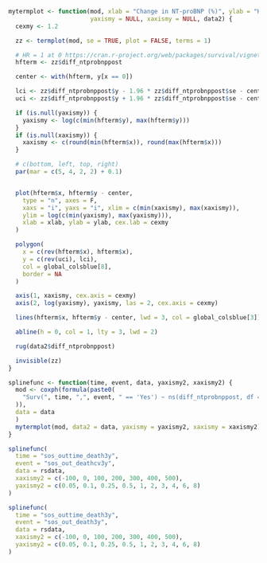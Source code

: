 
```r

mytermplot <- function(mod, xlab = "Change in NT-proBNP (%)", ylab = "Hazard Ratio (95% CI)",
                       yaxismy = NULL, xaxismy = NULL, data2) {
  cexmy <- 1.2

  zz <- termplot(mod, se = TRUE, plot = FALSE, terms = 1)

  # HR = 1 at 0 https://cran.r-project.org/web/packages/survival/vignettes/splines.pdf
  hfterm <- zz$diff_ntprobnppost

  center <- with(hfterm, y[x == 0])

  lci <- zz$diff_ntprobnppost$y - 1.96 * zz$diff_ntprobnppost$se - center
  uci <- zz$diff_ntprobnppost$y + 1.96 * zz$diff_ntprobnppost$se - center

  if (is.null(yaxismy)) {
    yaxismy <- log(c(min(hfterm$y), max(hfterm$y)))
  }
  if (is.null(xaxismy)) {
    xaxismy <- c(round(min(hfterm$x)), round(max(hfterm$x)))
  }

  # c(bottom, left, top, right)
  par(mar = c(5, 4, 2, 2) + 0.1)


  plot(hfterm$x, hfterm$y - center,
    type = "n", axes = F,
    xaxs = "i", yaxs = "i", xlim = c(min(xaxismy), max(xaxismy)),
    ylim = log(c(min(yaxismy), max(yaxismy))),
    xlab = xlab, ylab = ylab, cex.lab = cexmy
  )

  polygon(
    x = c(rev(hfterm$x), hfterm$x),
    y = c(rev(uci), lci),
    col = global_colsblue[8],
    border = NA
  )

  axis(1, xaxismy, cex.axis = cexmy)
  axis(2, log(yaxismy), yaxismy, las = 2, cex.axis = cexmy)

  lines(hfterm$x, hfterm$y - center, lwd = 3, col = global_colsblue[3])

  abline(h = 0, col = 1, lty = 3, lwd = 2)

  rug(data2$diff_ntprobnppost)

  invisible(zz)
}

splinefunc <- function(time, event, data, yaxismy2, xaxismy2) {
  mod <- coxph(formula(paste0(
    "Surv(", time, ",", event, " == 'Yes') ~ ns(diff_ntprobnppost, df = 4)"
  )),
  data = data
  )
  mytermplot(mod, data2 = data, yaxismy = yaxismy2, xaxismy = xaxismy2)
}
```

```r
splinefunc(
  time = "sos_outtime_death3y",
  event = "sos_out_deathcv3y",
  data = rsdata,
  xaxismy2 = c(-100, 0, 100, 200, 300, 400, 500),
  yaxismy2 = c(0.05, 0.1, 0.25, 0.5, 1, 2, 3, 4, 6, 8)
)
```

```r
splinefunc(
  time = "sos_outtime_death3y",
  event = "sos_out_death3y",
  data = rsdata,
  xaxismy2 = c(-100, 0, 100, 200, 300, 400, 500),
  yaxismy2 = c(0.05, 0.1, 0.25, 0.5, 1, 2, 3, 4, 6, 8)
)
```
